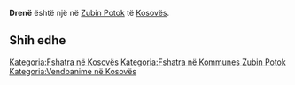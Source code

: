 {{Fshat në 
 | Emri                = Drenë
 | EmriAlt                = 
 | NAME_SHORT_FORM=      
 | NAME_GENERIC=      
 | NAME_SORT_NAME_RO=      DRENE
 | FULL_NAME_RO = Drenë
 | FULL_NAME_ND_RO=Drene
 | SORT_NAME_RG=DRENE
 | FULL_NAME_RG=Drenë
 | FULL_NAME_ND_RG=Drene
 | SRP_NAME_SHORT_FORM=      
 | SRP_NAME_GENERIC=      
 | SRP_NAME_SORT_NAME_RO=      
 | SRP_FULL_NAME_RO = 
 | SRP_FULL_NAME_ND_RO=
 | SRP_SORT_NAME_RG=
 | SRP_FULL_NAME_RG=
 | SRP_FULL_NAME_ND_RG=
 | Emri (Rasa dhanore) = 
 | Figura              = 
 | Shteti              = Kosovo
 | Komuna              = Zubin Potok
 | Kodi postar         = 
 | Sipërfaqja          = 

 | Popullsia           = 

 | Regj. i popullsisë  = 
 | Dend. e popullsisë  = 
 | Faqja zyrtare       = 
 <!--- Koordinatat ----> 
 | Gjerësia            = 42.855556
 | Gjatësia            = 20.645
 | Lartësia            = 
}}
'''Drenë''' është një [[]] në [[Zubin Potok]] të [[Kosovës]].

<!-- == Gjeografia == -->
<!-- == Historia == -->
<!-- == Demografia == -->
== Shih edhe ==
{{Komuna Zubin Potok}}
{{Kosovo-Administrata-Cung}}

[[Kategoria:Fshatra në Kosovës]]
[[Kategoria:Fshatra në Kommunes Zubin Potok]]
[[Kategoria:Vendbanime në Kosovës]]